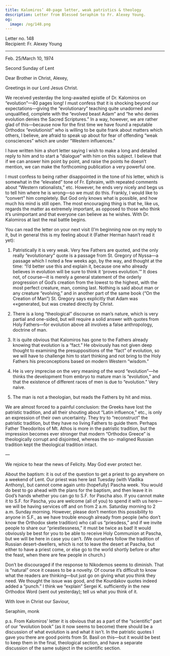 ```yaml
---
title: Kalomiros’ 40-page letter, weak patristics & theology
description: Letter from Blessed Seraphim to Fr. Alexey Young.
og:
  image: /og/148.png
---
```


<div style={{textAlign:'right', fontFamily:'monospace'}}>Letter no. 148</div>
<div style={{textAlign:'left', fontFamily:'monospace'}}>Recipient: Fr. Alexey Young</div>

---

Feb. 25/March 10, 1974

Second Sunday of Lent

Dear Brother in Christ, Alexey,

Greetings in our Lord Jesus Christ.

We received yesterday the long-awaited epistle of Dr. Kalomiros on “evolution”—40 pages long! I must confess that it is shocking beyond our expectations—giving the “evolutionary” teaching quite unadorned and unqualified, complete with the “evolved beast Adam” and “he who denies evolution denies the Sacred Scriptures.” In a way, however, we are rather glad of this—because now for the first time we have found a reputable Orthodox “evolutionist” who is willing to be quite frank about matters which others, I believe, are afraid to speak up about for fear of offending “weak consciences” which are under “Western influences.”

I have written him a short letter saying I wish to make a long and detailed reply to him and to start a “dialogue” with him on this subject. I believe that if we can answer him point by point, and raise the points he doesn’t mention, we can make the forthcoming publication a very powerful one.

I must confess to being rather disappointed in the tone of his letter, which is somewhat in the “elevated” tone of Fr. Ephraim, with repeated comments about “Western rationalists,” etc. However, he ends very nicely and begs us to tell him where he is wrong—so we must do this. Frankly, I would like to “convert” him completely. But God only knows what is possible, and how much his mind is still open. The most encouraging thing is that he, like us, regards the matter as extremely important, as opposed to those who think it’s unimportant and that everyone can believe as he wishes. With Dr. Kalomiros at last the real battle begins.

You can read the letter on your next visit (I’m beginning now on my reply to it, but in general this is my feeling about it (Father Herman hasn’t read it yet):

1. Patristically it is very weak. Very few Fathers are quoted, and the only really “evolutionary” quote is a passage from St. Gregory of Nyssa—a passage which I noted a few weeks ago, by the way, and thought at the time: “I’d better use this and explain it, because one who already believes in evolution will be sure to think it ‘proves evolution.’” It does not, of course—it is merely a general statement of the orderly progression of God’s creation from the lowest to the highest, with the most perfect creature, man, coming last. Nothing is said about man or any creature “evolving,” and in another part of the same book (“On the Creation of Man”) St. Gregory says explicitly that Adam was ««generated, but was created directly by Christ.

2. There is a long “theological” discourse on man’s nature, which is very partial and one-sided, but will require a solid answer with quotes from Holy Fathers—for evolution above all involves a false anthropology, doctrine of man.

3. It is quite obvious that Kalomiros has gone to the Fathers already knowing that evolution is a “fact.” He obviously has not given deep thought to examining the presuppositions of the “fact” of evolution, so we will have to challenge him to start thinking and not bring to the Holy Fathers his preconceptions based on modern Western “wisdom.”

4. He is very imprecise on the very meaning of the word “evolution”—he thinks the development from embryo to mature man is “evolution,” and that the existence of different races of men is due to “evolution.” Very naive.

5. The man is not a theologian, but reads the Fathers by hit and miss.

We are almost forced to a painful conclusion: the Greeks have lost the patristic tradition, and all their shouting about “Latin influence,” etc., is only an expression of their own uncertainty. They try to “reconstruct” the patristic tradition, but they have no living Fathers to guide them. Perhaps Father Theodoritos of Mt. Athos is more in the patristic tradition, but the impression becomes ever stronger that modern “Orthodox Greece” is theologically corrupt and disjointed, whereas the so- maligned Russian tradition kept the theological tradition intact.

—

We rejoice to hear the news of Felicity. May God ever protect her.

About the baptism: it is out of the question to get a priest to go anywhere on a weekend of Lent. Our priest was here last Tuesday (with Vladika Anthony), but cannot come again unto (hopefully) Pascha week. You would do best to go ahead with the plans for the baptism, and then leave it in God’s hands whether you can go to S.F. for Pascha also. If you cannot make it to S.F. for Pascha, you are welcome (all of you) to spend it with us here—we will be having services off and on from 2 a.m. Saturday morning to 2 a.m. Sunday morning. However, please don’t mention this possibility to anyone in S.F., as we have trouble enough already from people (who don’t know the Orthodox skete tradition) who call us “priesdess,” and if we invite people to share our “priestlessness,” it must be twice as bad! It would obviously be best for you to be able to receive Holy Communion at Pascha, but we will be here in case you can’t. (We ourselves follow the tradition of Russian desert-dwellers, which is not to leave the desert at Pascha, but either to have a priest come, or else go to the world shortly before or after the feast, when there are few people in church.)

Don’t be discouraged if the response to Nikodemos seems to diminish. That is “natural” once it ceases to be a novelty. Of course it’s difficult to know what the readers are thinking—but just go on giving what you think they need. We thought the issue was good, and the Kourdakov quotes indeed added a “punch.” I think we “explain” Sergei K. sufficiently in the new Orthodox Word (sent out yesterday); tell us what you think of it.

With love in Christ our Saviour,

Seraphim, monk

p.s. From Kalomiros’ letter it is obvious that as a part of the “scientific” part of our “evolution book” (as it now seems to become) there should be a discussion of what evolution is and what it isn’t. In the patristic quotes I gave you there are good points from St. Basil on this—but it would be best to keep them in the final, theological section, and have a separate discussion of the same subject in the scientific section.

